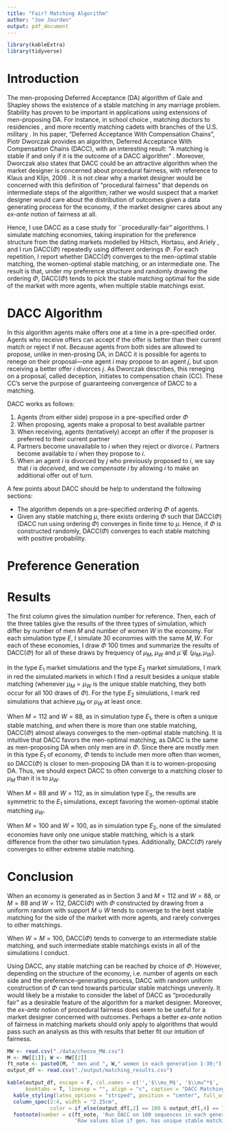 ```yaml
---
title: "Fair? Matching Algorithm"
author: "Joe Jourden"
output: pdf_document
---
```

```r
library(kableExtra)
library(tidyverse)
```

# Introduction	

The men-proposing Deferred Acceptance (DA) algorithm of Gale and Shapley \cite{GS} shows the existence of a stable matching in any marriage problem. Stability has proven to be important in applications using extensions of men-proposing DA. For instance, in school choice \cite{School Choice}, matching doctors to residencies \cite{Doctors}, and more recently matching cadets with branches of the U.S. military \cite{Cadets}. In his paper, "Deferred Acceptance With Compensation Chains", Piotr Dworczak provides an algorithm, Deferred Acceptance With Compensation Chains (DACC), with an interesting result: "A matching is stable if
and only if it is the outcome of a DACC algorithm" \cite{DACC}. Moreover, Dworczak also states that DACC could be an attractive algorithm when the market designer is concerned about procedural fairness, with reference to Klaus and Klijn, 2006 \cite{Fairness}. It is not clear why a market designer would be concerned with this definition of "procedural fairness" that depends on intermediate steps of the algorithm; rather we would suspect that a market designer would care about the distribution of outcomes given a data generating process for the economy, if the market designer cares about any *ex-ante* notion of fairness at all.

Hence, I use DACC as a case study for ``procedurally-fair" algorithms. I simulate matching economies, taking inspiration for the preference structure from the dating markets modelled by Hitsch, Horta\c csu, and Ariely \cite{Dating}, and I run DACC$(\Phi)$ repeatedly using different orderings $\Phi$. For each repetition, I report whether DACC$(\Phi)$ converges to the men-optimal stable matching, the women-optimal stable matching, or an intermediate one. The result is that, under my preference structure and randomly drawing the ordering $\Phi$, DACC($\Phi$) tends to pick the stable matching optimal for the side of the market with more agents, when multiple stable matchings exist.

# DACC Algorithm

In this algorithm agents make offers one at a time in a pre-specified order. Agents who receive offers can accept if the offer is better than their current match or reject if not. Because agents from both sides are allowed to propose, unlike in men-prosing DA, in DACC it is possible for agents to renege on their proposal---one agent $i$ may propose to an agent $j$, but upon receiving a better offer $i$ divorces $j$. As Dworczak describes, this reneging on a proposal, called deception, initiates to compensation chain (CC). These CC's serve the purpose of guaranteeing convergence of DACC to a matching.

DACC works as follows:

1. Agents (from either side) propose in a pre-specified order $\Phi$
2. When proposing, agents make a proposal to best available partner
3. When receiving, agents (tentatively) accept an offer if the proposer is preferred to their current partner
4. Partners become unavailable to $i$ when they reject or divorce $i$. Partners become available to $i$ when they propose to $i$.
5. When an agent $i$ is divorced by $j$ who previously proposed to $i$, we say that $i$ is *deceived*, and we *compensate* $i$ by allowing $i$ to make an additional offer out of turn.

A few points about DACC should be help to understand the following sections:

* The algorithm depends on a pre-specified ordering $\Phi$ of agents.
* Given any stable matching $\mu$, there exists ordering $\Phi$ such that DACC$(\Phi)$ (DACC run using ordering $\Phi$) converges in finite time to $\mu$. Hence, if $\Phi$ is constructed randomly, DACC($\Phi$) converges to each stable matching with positive probability.

# Preference Generation



\pagebreak

# Results

The first column gives the simulation number for reference. Then, each of the three tables give the results of the three types of simulation, which differ by number of men $M$ and number of women $W$ in the economy. For each simulation type $E$, I simulate 30 economies with the same $M,W$. For each of these economies, I draw $\Phi$ 100 times and summarize the results of DACC$(\Phi)$ for all of these draws by frequency of $\mu_M$, $\mu_W$ and $\tilde{\mu}\not \in \{\mu_M,\mu_W\}$.

In the type $E_1$ market simulations and the type $E_3$ market simulations, I mark in red the simulated markets in which I find a result besides a unique stable matching (whenever $\mu_M=\mu_W$ is the unique stable matching, they both occur for all 100 draws of $\Phi$). For the type $E_2$ simulations, I mark red simulations that achieve $\mu_M$ or $\mu_W$ at least once.

When $M=112$ and $W=88$, as in simulation type $E_1$, there is often a unique stable matching, and when there is more than one stable matching, DACC($\Phi$) almost always converges to the men-optimal stable matching. It is intuitive that DACC favors the men-optimal matching, as DACC is the same as men-proposing DA when only men are in $\Phi$. Since there are mostly men in this type $E_1$ of economy, $\Phi$ tends to include men more often than women, so DACC$(\Phi)$ is closer to men-proposing DA than it is to women-proposing DA. Thus, we should expect DACC to often converge to a matching closer to $\mu_M$ than it is to $\mu_W$.

When $M=88$ and $W=112$, as in simulation type $E_3$, the results are symmetric to the $E_1$ simulations, except favoring the women-optimal stable matching $\mu_W$.

When $M=100$ and $W=100$, as in simulation type $E_2$, none of the simulated economies have only one unique stable matching, which is a stark difference from the other two simulation types. Additionally, DACC$(\Phi)$ rarely converges to either extreme stable matching.

# Conclusion

When an economy is generated as in Section 3 and $M=112$ and $W=88$, or $M=88$ and $W=112$, DACC$(\Phi)$ with $\Phi$ constructed by drawing from a uniform random with support $M\cup W$ tends to converge to the best stable matching for the side of the market with more agents, and rarely converges to other matchings.

When $W=M=100$, DACC$(\Phi)$ tends to converge to an intermediate stable matching, and such intermediate stable matchings exists in all of the simulations I conduct.

Using DACC, any stable matching can be reached by choice of $\Phi$. However, depending on the structure of the economy, i.e. number of agents on each side and the preference-generating process, DACC with random uniform construction of $\Phi$ can tend towards particular stable matchings unevenly. It would likely be a mistake to consider the label of DACC as "procedurally fair" as a desirable feature of the algorithm for a market designer. Moreover, the *ex-ante* notion of procedural fairness does seem to be useful for a market designer concerned with outcomes. Perhaps a better *ex-ante* notion of fairness in matching markets should only apply to algorithms that would pass such an analysis as this with results that better fit our intuition of fairness.





\newpage
```r
MW <- read.csv("./data/choose_MW.csv")
M <- MW[[1]]; W <- MW[[2]]
ft_note <- paste0(M, " men and ", W," women in each generation 1-30;")
output_df <- read.csv("./output/matching_results.csv")

kable(output_df, escape = F, col.names = c('','$\\mu_M$', '$\\mu^*$', '$\\mu_W$'),
      booktabs = T, linesep = "", align = "c", caption = "DACC Matching Results for 30 Data Generations") %>%
  kable_styling(latex_options = "striped", position = "center", full_width = F) %>%
  column_spec(2:4, width = "2.25cm", 
              color = if_else(output_df[,2] == 100 & output_df[,4] == 100, "#000080", "red")) %>%
  footnote(number = c(ft_note, 'Run DACC on 100 sequences in each generation;',
                      'Row values blue if gen. has unique stable matching.'))
```


\begin{thebibliography}{6}
\bibitem{School Choice}
Abdulkadiro$\breve{\text g}$lu, Atila, and Tayfun S$\ddot{\text o}$nmez. "School choice: A mechanism design approach." *American economic review* 93.3 (2003): 729-747.

\bibitem{DACC} 
Dworczak, Piotr. ``Deferred acceptance with compensation chains." *Proceedings of the 2016 ACM Conference on Economics and Computation*. 2016.

\bibitem{GS} 
Gale, David, and Lloyd S. Shapley. "College admissions and the stability of marriage." *The American Mathematical Monthly* 69, no. 1 (1962): 9--15.

\bibitem{Doctors}
McKinney, C. Nicholas, Muriel Niederle, and Alvin E. Roth. "The collapse of a medical labor clearinghouse (and why such failures are rare)." *American Economic Review* 95.3 (2005): 878-889.

\bibitem{Cadets}
S$\ddot{\text o}$nmez, Tayfun, and Tobias B. Switzer. "Matching with (branch‐of‐choice) contracts at the United States military academy." *Econometrica* 81.2 (2013): 451-488.

\bibitem{Fairness}
Klaus, Bettina, and Flip Klijn. "Procedurally fair and stable matching." *Economic Theory* 27.2 (2006): 431-447.

\end{thebibliography}